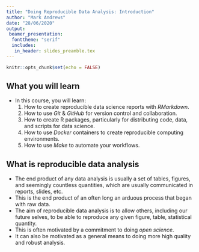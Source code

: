 ```yaml
---
title: "Doing Reproducible Data Analysis: Introduction"
author: "Mark Andrews"
date: "28/06/2020"
output:
 beamer_presentation:
  fonttheme: "serif"
  includes:
   in_header: slides_preamble.tex
---
```


```r
knitr::opts_chunk$set(echo = FALSE)
```

## What you will learn

* In this course, you will learn:
  1. How to create reproducible data science reports with *RMarkdown*.
  2. How to use *Git* & *GitHub* for version control and collaboration.
  3. How to create R packages, particularly for distributing code, data, and scripts for data science.
  4. How to use *Docker* containers to create reproducible computing environments.
  5. How to use *Make* to automate your workflows.
  
## What is reproducible data analysis

* The end product of any data analysis is usually a set of tables, figures, and seemingly countless quantities, which are usually communicated in reports, slides, etc.
* This is the end product of an often long an arduous process that began with raw data.
* The aim of reproducible data analysis is to allow others, including our future selves, to be able to reproduce any given figure, table, statistical quantity.
* This is often motivated by a commitment to doing *open science*.
* It can also be motivated as a general means to doing more high quality and robust analysis.